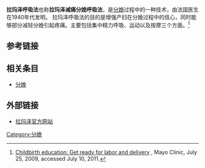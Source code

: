 {{medical}}
{{multiple issues|
{{copyedit|time=2013-07-02T08:31:53+00:00}}
{{expand|time=2013-07-02T08:31:53+00:00}}
{{primarysources|time=2013-07-02T08:31:53+00:00}}
{{refimprove|time=2013-07-02T08:31:53+00:00}}
}}
'''拉玛泽呼吸法'''也称'''拉玛泽减痛分娩呼吸法'''，是[[分娩|分娩]]过程中的一种技术，由法国医生{{link-en|拉玛泽|Fernand Lamaze}}在1940年代发明。
拉玛泽呼吸法的目的是增强产妇在分娩过程中的信心，同时能够部分减轻分娩引起疼痛。主要包括集中精力呼吸、运动以及按摩三个方面。<ref name=MayoClinic>[http://www.mayoclinic.com/health/pregnancy/PR00119 Childbirth education: Get ready for labor and delivery] {{Wayback|url=http://www.mayoclinic.com/health/pregnancy/PR00119 |date=20131229194701 }}, Mayo Clinic, July 25, 2009, accessed July 10, 2011.</ref>
==参考链接==
{{reflist}}
==相关条目==
* [[分娩|分娩]]
==外部链接==
*[http://www.lamaze.org 拉玛泽官方网站] {{Wayback|url=http://www.lamaze.org/ |date=20210319040202 }}
{{懷孕和分娩}}

{{Authority control}}
{{DEFAULTSORT:Lamaze Technique}}
[[Category:分娩|Category:分娩]]